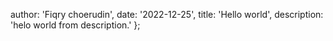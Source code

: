 
  author: 'Fiqry choerudin',
  date: '2022-12-25',
  title: 'Hello world',
  description: 'helo world from description.'
};

